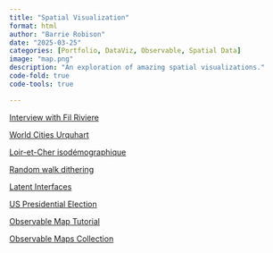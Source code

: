 ```yaml
---
title: "Spatial Visualization"
format: html
author: "Barrie Robison"
date: "2025-03-25"
categories: [Portfolio, DataViz, Observable, Spatial Data]
image: "map.png"
description: "An exploration of amazing spatial visualizations."
code-fold: true
code-tools: true

---
```


[Interview with Fil Riviere](https://observablehq.com/blog/maps-and-data-visualization-with-fil-riviere?utm_campaign=March+2025+Newsletter+%7C+Warming+Send+2&utm_content=March+2025+Newsletter_Email&utm_medium=email_action&utm_source=customer.io)

[World Cities Urquhart](https://observablehq.com/@fil/world-cities-urquhart)

[Loir-et-Cher isodémographique](https://observablehq.com/@visionscarto/loir-et-cher-isodemographique?collection=@visionscarto/30daymapchallenge)

[Random walk dithering](https://observablehq.com/@observablehq/random-walk-dithering)

[Latent Interfaces](https://latentui.com)

[US Presidential Election](https://observablehq.com/d/3e39dc77f8af714a)

[Observable Map Tutorial](https://observablehq.com/@observablehq/build-your-first-map-with-observable-plot?utm_campaign=March+2025+Newsletter+%7C+Warming+Send+2&utm_content=March+2025+Newsletter_Email&utm_medium=email_action&utm_source=customer.io)

[Observable Maps Collection](https://observablehq.com/collection/@observablehq/maps?utm_campaign=March+2025+Newsletter+%7C+Warming+Send+2&utm_content=March+2025+Newsletter_Email&utm_medium=email_action&utm_source=customer.io)